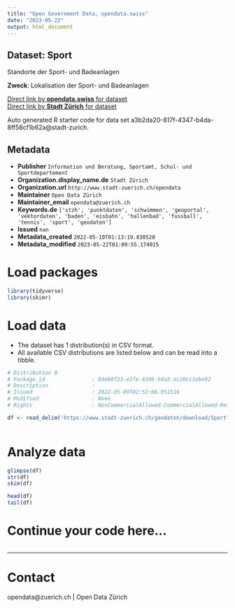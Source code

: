 ```yaml
---
title: "Open Government Data, opendata.swiss"
date: "2023-05-22"
output: html_document
---
```


## Dataset: Sport

Standorte der Sport- und Badeanlagen

**Zweck**: Lokalisation der Sport- und Badeanlagen

[Direct link by **opendata.swiss** for dataset](https://opendata.swiss/de/dataset/sport)<br>
[Direct link by **Stadt Zürich** for dataset](https://data.stadt-zuerich.ch/dataset/geo_sport)

Auto generated R starter code for data set a3b2da20-817f-4347-b4da-8ff58cf1b62a@stadt-zurich.

## Metadata

- **Publisher** `Information und Beratung, Sportamt, Schul- und Sportdepartement`
- **Organization.display_name.de** `Stadt Zürich`
- **Organization.url** `http://www.stadt-zuerich.ch/opendata`
- **Maintainer** `Open Data Zürich`
- **Maintainer_email** `opendata@zuerich.ch`
- **Keywords.de** `['stzh', 'punktdaten', 'schwimmen', 'geoportal', 'vektordaten', 'baden', 'eisbahn', 'hallenbad', 'fussball', 'tennis', 'sport', 'geodaten']`
- **Issued** `nan`
- **Metadata_created** `2022-05-10T01:13:19.830520`
- **Metadata_modified** `2023-05-22T01:09:55.174015`


# Load packages

```r

library(tidyverse)
library(skimr)

```

# Load data

-   The dataset has 1 distribution(s) in CSV format.
-   All available CSV distributions are listed below and can be read into a tibble.

```r

# Distribution 0
# Package_id               : 84eb8f23-e1fe-430b-b4a3-ac20cc3abe02
# Description              : 
# Issued                   : 2022-05-09T02:52:06.051519
# Modified                 : None
# Rights                   : NonCommercialAllowed-CommercialAllowed-ReferenceNotRequired

df <- read_delim('https://www.stadt-zuerich.ch/geodaten/download/Sport?format=10008')



```

# Analyze data

```r

glimpse(df)
str(df)
skim(df)

head(df)
tail(df)

```

# Continue your code here...

```r

```

------------------------------------------------------------------------

# Contact

opendata@zuerich.ch | Open Data Zürich
